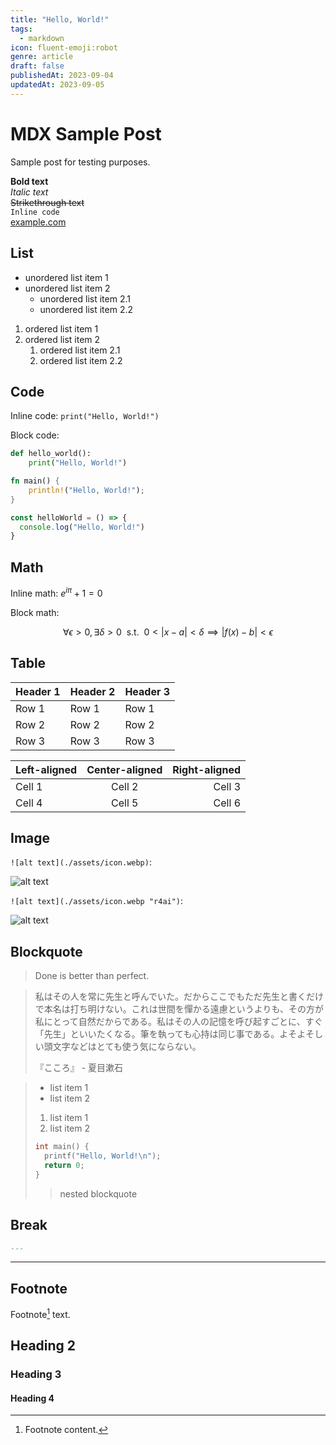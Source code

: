 ```yaml
---
title: "Hello, World!"
tags:
  - markdown
icon: fluent-emoji:robot
genre: article
draft: false
publishedAt: 2023-09-04
updatedAt: 2023-09-05
---
```


# MDX Sample Post

Sample post for testing purposes.

**Bold text**\
_Italic text_\
~~Strikethrough text~~\
`Inline code`\
[example.com](https://example.com)

## List

- unordered list item 1
- unordered list item 2
  - unordered list item 2.1
  - unordered list item 2.2

1. ordered list item 1
2. ordered list item 2
   1. ordered list item 2.1
   2. ordered list item 2.2

## Code

Inline code: `print("Hello, World!")`

Block code:

```python
def hello_world():
    print("Hello, World!")
```

```rust
fn main() {
    println!("Hello, World!");
}
```

```javascript
const helloWorld = () => {
  console.log("Hello, World!")
}
```

## Math

Inline math: $e^{i\pi} + 1 = 0$

Block math:

$$
\forall \epsilon > 0, \exists \delta > 0
~~\mathrm{s.t.}~~
0 < |x - a| < \delta \implies |f(x) - b| < \epsilon
$$

## Table

| Header 1 | Header 2 | Header 3 |
| -------- | -------- | -------- |
| Row 1    | Row 1    | Row 1    |
| Row 2    | Row 2    | Row 2    |
| Row 3    | Row 3    | Row 3    |

| Left-aligned | Center-aligned | Right-aligned |
| :----------- | :------------: | ------------: |
| Cell 1       |     Cell 2     |        Cell 3 |
| Cell 4       |     Cell 5     |        Cell 6 |

## Image

`![alt text](./assets/icon.webp)`:

![alt text](./assets/icon.webp)

`![alt text](./assets/icon.webp "r4ai")`:

![alt text](./assets/icon.webp "r4ai")

## Blockquote

> Done is better than perfect.

> 私はその人を常に先生と呼んでいた。だからここでもただ先生と書くだけで本名は打ち明けない。これは世間を憚かる遠慮というよりも、その方が私にとって自然だからである。私はその人の記憶を呼び起すごとに、すぐ「先生」といいたくなる。筆を執っても心持は同じ事である。よそよそしい頭文字などはとても使う気にならない。
>
> 『こころ』 - 夏目漱石

> - list item 1
> - list item 2
>
> 1. list item 1
> 2. list item 2
>
> ```c
> int main() {
>   printf("Hello, World!\n");
>   return 0;
> }
> ```
>
> > nested blockquote

## Break

```md
---
```

---

## Footnote

Footnote[^1] text.

[^1]: Footnote content.

## Heading 2

### Heading 3

#### Heading 4
